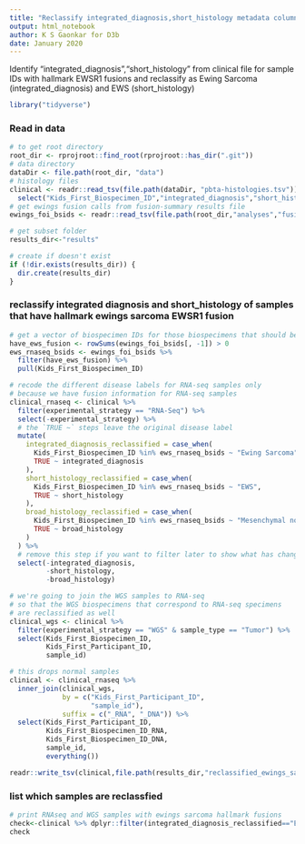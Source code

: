 ```yaml
---
title: "Reclassify integrated_diagnosis,short_histology metadata column for samples that have hallmark Ewing Sarcoma fusions"
output: html_notebook
author: K S Gaonkar for D3b
date: January 2020
---
```


Identify "integrated_diagnosis","short_histology" from clinical file for sample IDs with hallmark EWSR1 fusions and reclassify as Ewing Sarcoma (integrated_diagnosis) and EWS (short_histology)

```r
library("tidyverse")
```


### Read in data

```r
# to get root directory
root_dir <- rprojroot::find_root(rprojroot::has_dir(".git"))
# data directory
dataDir <- file.path(root_dir, "data")
# histology files
clinical <- readr::read_tsv(file.path(dataDir, "pbta-histologies.tsv")) %>%
  select("Kids_First_Biospecimen_ID","integrated_diagnosis","short_histology","broad_histology","Kids_First_Participant_ID","experimental_strategy", "sample_id","sample_type")
# get ewings fusion calls from fusion-summary results file
ewings_foi_bsids <- readr::read_tsv(file.path(root_dir,"analyses","fusion-summary","results","fusion_summary_ewings_foi.tsv")) 

# get subset folder
results_dir<-"results"

# create if doesn't exist
if (!dir.exists(results_dir)) {
  dir.create(results_dir)
}


```

### reclassify integrated diagnosis and short_histology of samples that have hallmark ewings sarcoma EWSR1 fusion

```r
# get a vector of biospecimen IDs for those biospecimens that should be reclassified
have_ews_fusion <- rowSums(ewings_foi_bsids[, -1]) > 0
ews_rnaseq_bsids <- ewings_foi_bsids %>%
  filter(have_ews_fusion) %>%
  pull(Kids_First_Biospecimen_ID)

# recode the different disease labels for RNA-seq samples only
# because we have fusion information for RNA-seq samples
clinical_rnaseq <- clinical %>%
  filter(experimental_strategy == "RNA-Seq") %>%
  select(-experimental_strategy) %>%
  # the `TRUE ~` steps leave the original disease label 
  mutate(
    integrated_diagnosis_reclassified = case_when(
      Kids_First_Biospecimen_ID %in% ews_rnaseq_bsids ~ "Ewing Sarcoma",
      TRUE ~ integrated_diagnosis
    ),
    short_histology_reclassified = case_when(
      Kids_First_Biospecimen_ID %in% ews_rnaseq_bsids ~ "EWS",
      TRUE ~ short_histology
    ),
    broad_histology_reclassified = case_when(
      Kids_First_Biospecimen_ID %in% ews_rnaseq_bsids ~ "Mesenchymal non-meningothelial tumor",
      TRUE ~ broad_histology
    )
  ) %>%
  # remove this step if you want to filter later to show what has changed
  select(-integrated_diagnosis, 
         -short_histology, 
         -broad_histology)

# we're going to join the WGS samples to RNA-seq
# so that the WGS biospecimens that correspond to RNA-seq specimens 
# are reclassified as well
clinical_wgs <- clinical %>%
  filter(experimental_strategy == "WGS" & sample_type == "Tumor") %>%
  select(Kids_First_Biospecimen_ID, 
         Kids_First_Participant_ID, 
         sample_id)

# this drops normal samples
clinical <- clinical_rnaseq %>% 
  inner_join(clinical_wgs,
             by = c("Kids_First_Participant_ID",
                    "sample_id"),
             suffix = c("_RNA", "_DNA")) %>%
  select(Kids_First_Participant_ID,
         Kids_First_Biospecimen_ID_RNA,
         Kids_First_Biospecimen_ID_DNA,
         sample_id,
         everything())

readr::write_tsv(clinical,file.path(results_dir,"reclassified_ewings_samples.tsv"))


```

### list which samples are reclassfied
```r
# print RNAseq and WGS samples with ewings sarcoma hallmark fusions 
check<-clinical %>% dplyr::filter(integrated_diagnosis_reclassified=="Ewing Sarcoma")
check


```
